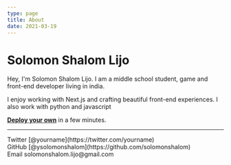 ```yaml
---
type: page
title: About
date: 2021-03-19
---
```


# Solomon Shalom Lijo

Hey, I'm Solomon Shalom Lijo. I am a middle school student, game and front-end developer living in india. 

I enjoy working with Next.js and crafting beautiful front-end experiences. I also work with python and javascript

[**Deploy your own**](https://vercel.com/new/git/external?repository-url=https://github.com/vercel-solutions/nextjs-portfolio-starter&project-name=portfolio&repository-name=portfolio) in a few minutes.

---

<div>
  Twitter [@yourname](https://twitter.com/yourname)
  <br />
  GitHub [@ysolomonshalom](https://github.com/solomonshalom)
  <br />
  Email solomonshalom.lijo@gmail.com
</div>
